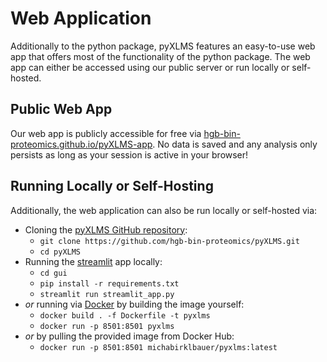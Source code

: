 # Web Application

Additionally to the python package, pyXLMS features an easy-to-use web app that offers most of the functionality of the python package. The web app
can either be accessed using our public server or run locally or self-hosted.

## Public Web App

Our web app is publicly accessible for free via [hgb-bin-proteomics.github.io/pyXLMS-app](https://hgb-bin-proteomics.github.io/pyXLMS-app).
No data is saved and any analysis only persists as long as your session is active in your browser!

## Running Locally or Self-Hosting

Additionally, the web application can also be run locally or self-hosted via:

- Cloning the [pyXLMS GitHub repository](https://github.com/hgb-bin-proteomics/pyXLMS):
  - `git clone https://github.com/hgb-bin-proteomics/pyXLMS.git`
  - `cd pyXLMS`
- Running the [streamlit](https://streamlit.io/) app locally:
  - `cd gui`
  - `pip install -r requirements.txt`
  - `streamlit run streamlit_app.py`
- _or_ running via [Docker](https://docs.docker.com/get-started/get-docker/) by building the image yourself:
  - `docker build . -f Dockerfile -t pyxlms`
  - `docker run -p 8501:8501 pyxlms`
- _or_ by pulling the provided image from Docker Hub:
  - `docker run -p 8501:8501 michabirklbauer/pyxlms:latest`
